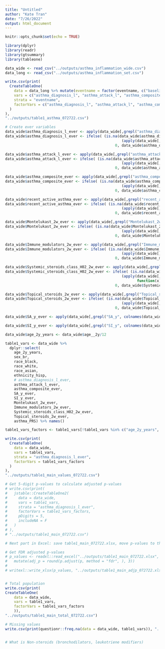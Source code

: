```yaml
---
title: "Untitled"
author: "Kate Tran"
date: "7/26/2022"
output: html_document
---
```


```r
knitr::opts_chunk$set(echo = TRUE)
```

```r
library(dplyr)
library(readr)
library(gtsummary)
library(tableone)
```

```r
data_wide <- read_csv("../outputs/asthma_inflammation_wide.csv")
data_long <- read_csv("../outputs/asthma_inflammation_set.csv")
```

```r
write.csv(print(
  CreateTableOne(
    data = data_long %>% mutate(eventname = factor(eventname, c("baseline_year_1_arm_1", "1_year_follow_up_y_arm_1", "2_year_follow_up_y_arm_1"))),
    vars = c("asthma_diagnosis_l", "asthma_attack_l", "asthma_composite", "recent_active_asthma"),
    strata = "eventname",
    factorVars = c("asthma_diagnosis_l", "asthma_attack_l", "asthma_composite", "recent_active_asthma")
  )
),
"../outputs/table1_asthma_072722.csv")
```

```r
# Create ever variables
data_wide$asthma_diagnosis_l_ever <- apply(data_wide[,grepl("asthma_diagnosis_l", colnames(data_wide))],1 ,function(x) {any(x == 1)*1})
data_wide$asthma_diagnosis_l_ever <- ifelse( (is.na(data_wide$asthma_diagnosis_l_ever) & 
                                                     (apply(data_wide[,which(grepl("asthma_diagnosis_l", colnames(data_wide)))], 1, function(x) {any(x == 0)}))), 
                                                  0, data_wide$asthma_diagnosis_l_ever)

data_wide$asthma_attack_l_ever <- apply(data_wide[,grepl("asthma_attack_l", colnames(data_wide))],1 ,function(x) {any(x == 1)*1})
data_wide$asthma_attack_l_ever <- ifelse( (is.na(data_wide$asthma_attack_l_ever) & 
                                                     (apply(data_wide[,which(grepl("asthma_attack_l", colnames(data_wide)))], 1, function(x) {any(x == 0)}))), 
                                                  0, data_wide$asthma_attack_l_ever)

data_wide$asthma_composite_ever <- apply(data_wide[,grepl("asthma_composite", colnames(data_wide))],1 ,function(x) {any(x == 1)*1})
data_wide$asthma_composite_ever <- ifelse( (is.na(data_wide$asthma_composite_ever) & 
                                                     (apply(data_wide[,which(grepl("asthma_composite", colnames(data_wide)))], 1, function(x) {any(x == 0)}))), 
                                                  0, data_wide$asthma_composite_ever)

data_wide$recent_active_asthma_ever <- apply(data_wide[,grepl("recent_active_asthma", colnames(data_wide))],1 ,function(x) {any(x == 1)*1})
data_wide$recent_active_asthma_ever <- ifelse( (is.na(data_wide$recent_active_asthma_ever) & 
                                                     (apply(data_wide[,which(grepl("recent_active_asthma", colnames(data_wide)))], 1, function(x) {any(x == 0)}))), 
                                                  0, data_wide$recent_active_asthma_ever)

data_wide$Montelukast_2w_ever <- apply(data_wide[,grepl("Montelukast_2w__", colnames(data_wide))],1 ,function(x) {any(x == 1)*1})
data_wide$Montelukast_2w_ever <- ifelse( (is.na(data_wide$Montelukast_2w_ever) & 
                                                     (apply(data_wide[,which(grepl("Montelukast_2w__", colnames(data_wide)))], 1, function(x) {any(x == 0)}))), 
                                                  0, data_wide$Montelukast_2w_ever)

data_wide$Immune_modulators_2w_ever <- apply(data_wide[,grepl("Immune_modulators_2w__", colnames(data_wide))],1 ,function(x) {any(x == 1)*1})
data_wide$Immune_modulators_2w_ever <- ifelse( (is.na(data_wide$Immune_modulators_2w_ever) & 
                                                     (apply(data_wide[,which(grepl("Immune_modulators_2w__", colnames(data_wide)))], 1, function(x) {any(x == 0)}))), 
                                                  0, data_wide$Immune_modulators_2w_ever)

data_wide$Systemic_steroids_class_H02_2w_ever <- apply(data_wide[,grepl("Systemic_steroids_class_H02_2w__", colnames(data_wide))],1 ,function(x) {any(x == 1)*1})
data_wide$Systemic_steroids_class_H02_2w_ever <- ifelse( (is.na(data_wide$Systemic_steroids_class_H02_2w_ever) & 
                                                     (apply(data_wide[,which(grepl("Systemic_steroids_class_H02_2w__", colnames(data_wide)))], 1, 
                                                            function(x) {any(x == 0)}))), 
                                                  0, data_wide$Systemic_steroids_class_H02_2w_ever)

data_wide$Topical_steroids_2w_ever <- apply(data_wide[,grepl("Topical_steroids_2w__", colnames(data_wide))],1 ,function(x) {any(x == 1)*1})
data_wide$Topical_steroids_2w_ever <- ifelse( (is.na(data_wide$Topical_steroids_2w_ever) & 
                                                     (apply(data_wide[,which(grepl("Topical_steroids_2w__", colnames(data_wide)))], 1, function(x) {any(x == 0)}))), 
                                                  0, data_wide$Topical_steroids_2w_ever)

data_wide$SA_y_ever <- apply(data_wide[,grepl("SA_y", colnames(data_wide))],1 ,function(x) {any(x == 1)*1})

data_wide$SI_y_ever <- apply(data_wide[,grepl("SI_y", colnames(data_wide))],1 ,function(x) {any(x == 1)*1})

data_wide$age_2y_years <- data_wide$age__2y/12
```

```r
table1_vars <- data_wide %>%
  dplyr::select(
    age_2y_years,
    sex_br,
    race_black,
    race_white,
    race_asian,
    ethnicity_hisp,
    # asthma_diagnosis_l_ever,
    asthma_attack_l_ever,
    asthma_composite_ever,
    SA_y_ever,
    SI_y_ever,
    Montelukast_2w_ever,
    Immune_modulators_2w_ever,
    Systemic_steroids_class_H02_2w_ever,
    Topical_steroids_2w_ever,
    asthma_PRS) %>% names()

table1_vars_factors <- table1_vars[!table1_vars %in% c("age_2y_years", "asthma_PRS")]

write.csv(print(
  CreateTableOne(
    data = data_wide,
    vars = table1_vars,
    strata = "asthma_diagnosis_l_ever",
    factorVars = table1_vars_factors
  )
),
"../outputs/table1_main_values_072722.csv")

# Get 5-digit p-values to calculate adjusted p-values
# write.csv(print(
#   jstable::CreateTableOne2(
#     data = data_wide,
#     vars = table1_vars,
#     strata = "asthma_diagnosis_l_ever",
#     factorVars = table1_vars_factors,
#     pDigits = 5,
#     includeNA = F
#   )
# ),
# "../outputs/table1_main_072722.csv")

# Next part in Excel: save table1_main_072722.xlsx, move p-values to the 2nd sheet of table1_main_072722.xlsx, clean

# Get FDR adjusted p-values  
# p_values <- readxl::read_excel("../outputs/table1_main_072722.xlsx", sheet = 2) %>% 
#   mutate(adj_p = round(p.adjust(p, method = "fdr", ), 3))
# 
# writexl::write_xlsx(p_values, "../outputs/table1_main_adjp_072722.xlsx")


# Total population
write.csv(print(
CreateTableOne(
    data = data_wide,
    vars = table1_vars,
    factorVars = table1_vars_factors
    )),
"../outputs/table1_main_total_072722.csv")

# Missing values
write.csv(print(questionr::freq.na(data = data_wide, table1_vars)), "../outputs/table1_main_missing_072722.csv")


# What is Non-steroids (bronchodilators, leukotriene modifiers)
```
